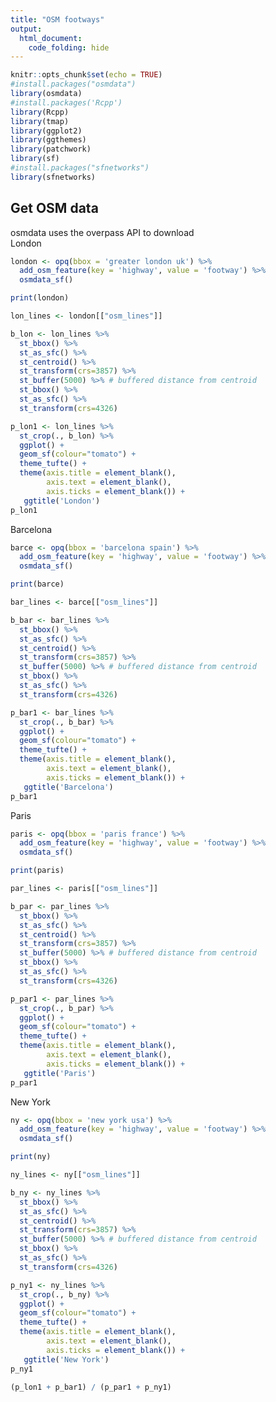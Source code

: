 ```yaml
---
title: "OSM footways"
output: 
  html_document:
    code_folding: hide
---
```


```r
knitr::opts_chunk$set(echo = TRUE)
#install.packages("osmdata")
library(osmdata)
#install.packages('Rcpp')
library(Rcpp)
library(tmap)
library(ggplot2)
library(ggthemes)
library(patchwork)
library(sf)
#install.packages("sfnetworks")
library(sfnetworks)
```

## Get OSM data

osmdata uses the overpass API to download  
London

```r
london <- opq(bbox = 'greater london uk') %>%
  add_osm_feature(key = 'highway', value = 'footway') %>%
  osmdata_sf()
```

```r
print(london)
```

```r
lon_lines <- london[["osm_lines"]]
```

```r
b_lon <- lon_lines %>%
  st_bbox() %>%
  st_as_sfc() %>%
  st_centroid() %>%
  st_transform(crs=3857) %>%
  st_buffer(5000) %>% # buffered distance from centroid
  st_bbox() %>% 
  st_as_sfc() %>%
  st_transform(crs=4326)
```

```r
p_lon1 <- lon_lines %>%
  st_crop(., b_lon) %>%
  ggplot() +
  geom_sf(colour="tomato") +
  theme_tufte() +
  theme(axis.title = element_blank(),
        axis.text = element_blank(),
        axis.ticks = element_blank()) +
   ggtitle('London')
p_lon1
```

Barcelona

```r
barce <- opq(bbox = 'barcelona spain') %>%
  add_osm_feature(key = 'highway', value = 'footway') %>%
  osmdata_sf()
```

```r
print(barce)
```

```r
bar_lines <- barce[["osm_lines"]]
```

```r
b_bar <- bar_lines %>%
  st_bbox() %>%
  st_as_sfc() %>%
  st_centroid() %>%
  st_transform(crs=3857) %>%
  st_buffer(5000) %>% # buffered distance from centroid
  st_bbox() %>% 
  st_as_sfc() %>%
  st_transform(crs=4326)
```

```r
p_bar1 <- bar_lines %>%
  st_crop(., b_bar) %>%
  ggplot() +
  geom_sf(colour="tomato") +
  theme_tufte() +
  theme(axis.title = element_blank(),
        axis.text = element_blank(),
        axis.ticks = element_blank()) +
   ggtitle('Barcelona')
p_bar1
```

Paris

```r
paris <- opq(bbox = 'paris france') %>%
  add_osm_feature(key = 'highway', value = 'footway') %>%
  osmdata_sf()
```

```r
print(paris)
```

```r
par_lines <- paris[["osm_lines"]]
```

```r
b_par <- par_lines %>%
  st_bbox() %>%
  st_as_sfc() %>%
  st_centroid() %>%
  st_transform(crs=3857) %>%
  st_buffer(5000) %>% # buffered distance from centroid
  st_bbox() %>% 
  st_as_sfc() %>%
  st_transform(crs=4326)
```

```r
p_par1 <- par_lines %>%
  st_crop(., b_par) %>%
  ggplot() +
  geom_sf(colour="tomato") +
  theme_tufte() +
  theme(axis.title = element_blank(),
        axis.text = element_blank(),
        axis.ticks = element_blank()) +
   ggtitle('Paris')
p_par1
```


New York

```r
ny <- opq(bbox = 'new york usa') %>%
  add_osm_feature(key = 'highway', value = 'footway') %>%
  osmdata_sf()
```

```r
print(ny)
```

```r
ny_lines <- ny[["osm_lines"]]
```

```r
b_ny <- ny_lines %>%
  st_bbox() %>%
  st_as_sfc() %>%
  st_centroid() %>%
  st_transform(crs=3857) %>%
  st_buffer(5000) %>% # buffered distance from centroid
  st_bbox() %>% 
  st_as_sfc() %>%
  st_transform(crs=4326)
```

```r
p_ny1 <- ny_lines %>%
  st_crop(., b_ny) %>%
  ggplot() +
  geom_sf(colour="tomato") +
  theme_tufte() +
  theme(axis.title = element_blank(),
        axis.text = element_blank(),
        axis.ticks = element_blank()) +
   ggtitle('New York')
p_ny1
```


```r
(p_lon1 + p_bar1) / (p_par1 + p_ny1) 
```

